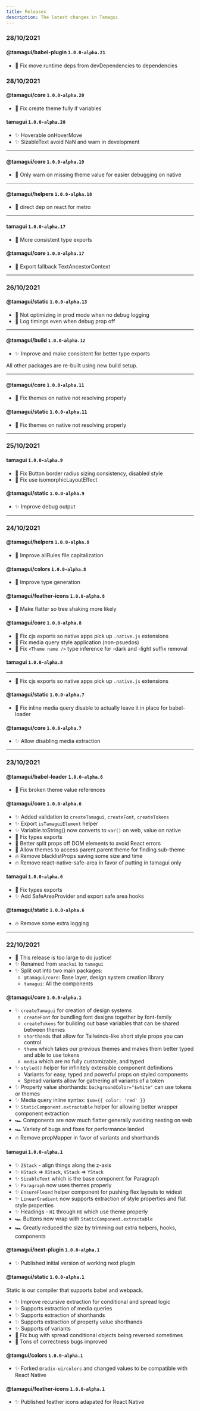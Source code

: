 ```yaml
---
title: Releases
description: The latest changes in Tamagui
---
```


### 28/10/2021

#### @tamagui/babel-plugin `1.0.0-alpha.21`

- 🐛 Fix move runtime deps from devDependencies to dependencies

### 28/10/2021

#### @tamagui/core `1.0.0-alpha.20`

- 🐛 Fix create theme fully if variables

#### tamagui `1.0.0-alpha.20`

- ✨ Hoverable onHoverMove
- ✨ SizableText avoid NaN and warn in development

---

#### @tamagui/core `1.0.0-alpha.19`

- 🐛 Only warn on missing theme value for easier debugging on native

---

#### @tamagui/helpers `1.0.0-alpha.18`

- 🐛 direct dep on react for metro

---

#### tamagui `1.0.0-alpha.17`

- 🐛 More consistent type exports

#### @tamagui/core `1.0.0-alpha.17`

- 🐛 Export fallback TextAncestorContext

---

### 26/10/2021

#### @tamagui/static `1.0.0-alpha.13`

- 🐛 Not optimizing in prod mode when no debug logging
- 🐛 Log timings even when debug prop off

---

#### @tamagui/build `1.0.0-alpha.12`

- ✨ Improve and make consistent for better type exports

All other packages are re-built using new build setup.

---

#### @tamagui/core `1.0.0-alpha.11`

- 🐛 Fix themes on native not resolving properly

#### @tamagui/static `1.0.0-alpha.11`

- 🐛 Fix themes on native not resolving properly

---

### 25/10/2021

#### tamagui `1.0.0-alpha.9`

- 🐛 Fix Button border radius sizing consistency, disabled style
- 🐛 Fix use isomorphicLayoutEffect

#### @tamagui/static `1.0.0-alpha.9`

- ✨ Improve debug output

---

### 24/10/2021

#### @tamagui/helpers `1.0.0-alpha.8`

- 🐛 Improve allRules file capitalization

#### @tamagui/colors `1.0.0-alpha.8`

- 🐛 Improve type generation

#### @tamagui/feather-icons `1.0.0-alpha.8`

- 🐛 Make flatter so tree shaking more likely

#### @tamagui/core `1.0.0-alpha.8`

- 🐛 Fix cjs exports so native apps pick up `.native.js` extensions
- 🐛 Fix media query style application (non-psuedos)
- 🐛 Fix `<Theme name />` type inference for -dark and -light suffix removal

#### tamagui `1.0.0-alpha.8`

---

- 🐛 Fix cjs exports so native apps pick up `.native.js` extensions

#### @tamagui/static `1.0.0-alpha.7`

- 🐛 Fix inline media query disable to actually leave it in place for babel-loader

#### @tamagui/core `1.0.0-alpha.7`

- ✨ Allow disabling media extraction

---

### 23/10/2021

#### @tamagui/babel-loader `1.0.0-alpha.6`

- 🐛 Fix broken theme value references

#### @tamagui/core `1.0.0-alpha.6`

- ✨ Added validation to `createTamagui`, `createFont`, `createTokens`
- ✨ Export `isTamaguiElement` helper
- ✨ Variable.toString() now converts to `var()` on web, value on native
- 🐛 Fix types exports
- 🐛 Better split props off DOM elements to avoid React errors
- 🐛 Allow themes to access parent.parent theme for finding sub-theme
- 🔥 Remove blacklistProps saving some size and time
- 🔥 Remove react-native-safe-area in favor of putting in tamagui only

#### tamagui `1.0.0-alpha.6`

- 🐛 Fix types exports
- ✨ Add SafeAreaProvider and export safe area hooks

#### @tamagui/static `1.0.0-alpha.6`

- 🔥 Remove some extra logging

---

### 22/10/2021

- 🎉 This release is too large to do justice!
- ✨ Renamed from `snackui` to `tamagui`
- ✨ Split out into two main packages:
  - `@tamagui/core`: Base layer, design system creation library
  - `tamagui`: All the components

#### @tamagui/core `1.0.0-alpha.1`

- ✨ `createTamagui` for creation of design systems
  - `createFont` for bundling font designs together by font-family
  - `createTokens` for building out base variables that can be shared between themes
  - `shorthands` that allow for Tailwinds-like short style props you can control
  - `theme` which takes our previous themes and makes them better typed and able to use tokens
  - `media` which are no fully customizable, and typed
- ✨ `styled()` helper for infinitely extensible component definitions
  - Variants for easy, typed and powerful props on styled components
  - Spread variants allow for gathering all variants of a token
- ✨ Property value shorthands: `backgroundColor="$white"` can use tokens or themes
- ✨ Media query inline syntax: `$sm={{ color: 'red' }}`
- ✨ `StaticComponent.extractable` helper for allowing better wrapper component extraction
- 🏎 Components are now much flatter generally avoiding nesting on web
- 🏎 Variety of bugs and fixes for performance landed
- 🔥 Remove propMapper in favor of variants and shorthands

#### tamagui `1.0.0-alpha.1`

- ✨ `ZStack` - align things along the z-axis
- ✨ `HStack` => `XStack`, `VStack` => `YStack`
- ✨ `SizableText` which is the base component for Paragraph
- ✨ `Paragraph` now uses themes properly
- ✨ `EnsureFlexed` helper component for pushing flex layouts to widest
- ✨ `LinearGradient` now supports extraction of style properties and flat style properties
- ✨ Headings - `H1` through `H6` which use theme properly
- 🏎 Buttons now wrap with `StaticComponent.extractable`
- 🏎 Greatly reduced the size by trimming out extra helpers, hooks, components

#### @tamagui/next-plugin `1.0.0-alpha.1`

- ✨ Published initial version of working next plugin

#### @tamagui/static `1.0.0-alpha.1`

Static is our compiler that supports babel and webpack.

- ✨ Improve recursive extraction for conditional and spread logic
- ✨ Supports extraction of media queries
- ✨ Supports extraction of shorthands
- ✨ Supports extraction of property value shorthands
- ✨ Supports of variants
- 🐛 Fix bug with spread conditional objects being reversed sometimes
- 🐛 Tons of correctness bugs improved

#### @tamgui/colors `1.0.0-alpha.1`

- ✨ Forked `@radix-ui/colors` and changed values to be compatible with React Native

#### @tamagui/feather-icons `1.0.0-alpha.1`

- ✨ Published feather icons adapated for React Native
